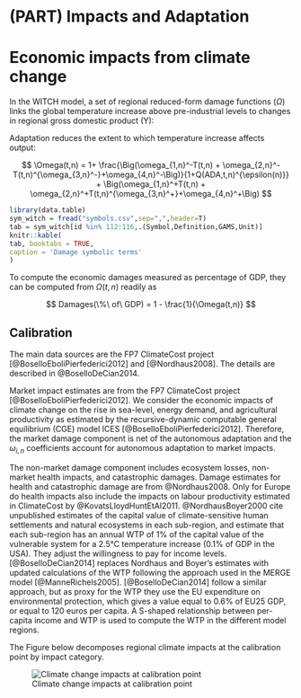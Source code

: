 # (PART) Impacts and Adaptation {-} 

# Economic impacts from climate change

In the WITCH model, a set of regional reduced-form damage functions ($\Omega$) links the global temperature increase above pre-industrial levels to changes in regional gross domestic product (Y):

\begin{equation}
    Y(t,n) =  \frac{tfp_0(n)
                      \left( \alpha(n)
                        \left( tfp_y(t,n) K_C(t,n)^{\beta(n)}l(t,n)^{(1-\beta(n))}
                        \right)^{\rho} + 
                        (1-\alpha(n)) ES^{\rho}(t,n)
                      \right)^{\frac{1}{\rho}}
                    }{\Omega(t,n)},
\end{equation}
 
Adaptation reduces the extent to which temperature increase affects output:

$$
    \Omega(t,n) = 1+ \frac{\Big(\omega_{1,n}^-T(t,n) + \omega_{2,n}^-T(t,n)^{\omega_{3,n}^-}+\omega_{4,n}^-\Big)}{1+Q(ADA,t,n)^{\epsilon(n)}}
    + \Big(\omega_{1,n}^+T(t,n) + \omega_{2,n}^+T(t,n)^{\omega_{3,n}^+}+\omega_{4,n}^+\Big)
$$	
  
```r
library(data.table)
sym_witch = fread("symbols.csv",sep=",",header=T)
tab = sym_witch[id %in% 112:116,.(Symbol,Definition,GAMS,Unit)]
knitr::kable(
tab, booktabs = TRUE,
caption = 'Damage symbolic terms'
)
```    
    
To compute the economic damages measured as percentage of GDP, they can be computed from $\Omega(t,n)$ readily as 

$$
Damages(\%\ of\ GDP) = 1 - \frac{1}{\Omega(t,n)}
$$


## Calibration

The main data sources are the FP7 ClimateCost project [@BoselloEboliPierfederici2012] and [@Nordhaus2008]. The details are described in @BoselloDeCian2014.

Market impact estimates are from the FP7 ClimateCost project [@BoselloEboliPierfederici2012]. We consider the economic impacts of climate change on the rise in sea-level, energy demand, and agricultural productivity as estimated by the recursive-dynamic computable general equilibrium (CGE) model ICES [@BoselloEboliPierfederici2012]. Therefore, the market damage component is net of the autonomous adaptation and the $\omega_{i,n}$ coefficients account for autonomous adaptation to market impacts. 

The non-market damage component includes ecosystem losses, non-market health impacts, and catastrophic damages. Damage estimates for health and catastrophic damage are from @Nordhaus2008. Only for Europe do health impacts also include the impacts on labour productivity estimated in ClimateCost by @KovatsLloydHuntEtAl2011. @NordhausBoyer2000 cite unpublished estimates of the capital value of climate-sensitive human settlements and natural ecosystems in each sub-region, and estimate that each sub-region has an annual WTP of 1% of the capital value of the vulnerable system for a 2.5°C temperature increase (0.1% of GDP in the USA).  They  adjust the willingness to pay for income levels. [@BoselloDeCian2014] replaces Nordhaus and Boyer’s estimates with updated calculations of the WTP following the approach used in the MERGE model [@ManneRichels2005]. [@BoselloDeCian2014] follow a similar approach, but as proxy for the WTP they use the EU expenditure on environmental protection, which gives a value equal to 0.6% of EU25 GDP, or equal to 120 euros per capita. A S-shaped relationship between per-capita income and WTP is used to compute the WTP in the different model regions.

The Figure below decomposes regional climate impacts at the calibration point by impact category.

![Climate change impacts at calibration point](images/impacts.png)
